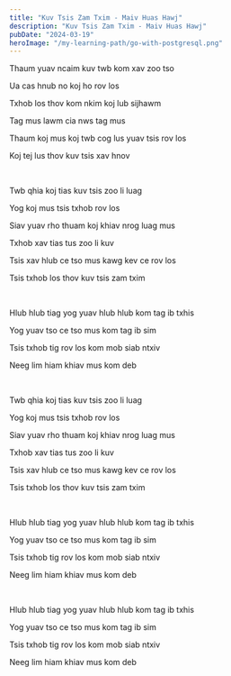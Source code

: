 ```yaml
---
title: "Kuv Tsis Zam Txim - Maiv Huas Hawj"
description: "Kuv Tsis Zam Txim - Maiv Huas Hawj"
pubDate: "2024-03-19"
heroImage: "/my-learning-path/go-with-postgresql.png"
---
```


Thaum yuav ncaim kuv twb kom xav zoo tso

Ua cas hnub no koj ho rov los

Txhob los thov kom nkim koj lub sijhawm

Tag mus lawm cia nws tag mus

Thaum koj mus koj twb cog lus yuav tsis rov los

Koj tej lus thov kuv tsis xav hnov

<br />

Twb qhia koj tias kuv tsis zoo li luag

Yog koj mus tsis txhob rov los

Siav yuav rho thuam koj khiav nrog luag mus

Txhob xav tias tus zoo li kuv

Tsis xav hlub ce tso mus kawg kev ce rov los

Tsis txhob los thov kuv tsis zam txim

<br />

Hlub hlub tiag yog yuav hlub hlub kom tag ib txhis

Yog yuav tso ce tso mus kom tag ib sim

Tsis txhob tig rov los kom mob siab ntxiv

Neeg lim hiam khiav mus kom deb

<br />

Twb qhia koj tias kuv tsis zoo li luag

Yog koj mus tsis txhob rov los

Siav yuav rho thuam koj khiav nrog luag mus

Txhob xav tias tus zoo li kuv

Tsis xav hlub ce tso mus kawg kev ce rov los

Tsis txhob los thov kuv tsis zam txim

<br />

Hlub hlub tiag yog yuav hlub hlub kom tag ib txhis

Yog yuav tso ce tso mus kom tag ib sim

Tsis txhob tig rov los kom mob siab ntxiv

Neeg lim hiam khiav mus kom deb

<br />

Hlub hlub tiag yog yuav hlub hlub kom tag ib txhis

Yog yuav tso ce tso mus kom tag ib sim

Tsis txhob tig rov los kom mob siab ntxiv

Neeg lim hiam khiav mus kom deb
